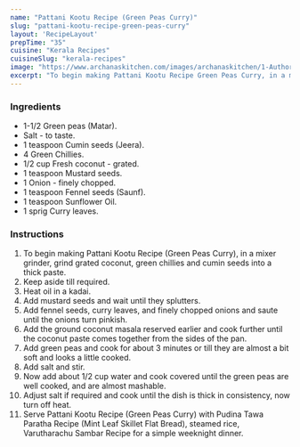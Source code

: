 ---
name: "Pattani Kootu Recipe (Green Peas Curry)"
slug: "pattani-kootu-recipe-green-peas-curry"
layout: 'RecipeLayout'
prepTime: "35"
cuisine: "Kerala Recipes"
cuisineSlug: "kerala-recipes"
image: "https://www.archanaskitchen.com/images/archanaskitchen/1-Author/jyothir/Kossamali_Pattani_Kootu.jpg"
excerpt: "To begin making Pattani Kootu Recipe Green Peas Curry, in a mixer grinder, grind grated coconut, green chillies and cumin seeds into a thick paste"
---

### Ingredients

- 1-1/2 Green peas (Matar).
- Salt - to taste.
- 1 teaspoon Cumin seeds (Jeera).
- 4 Green Chillies.
- 1/2 cup Fresh coconut - grated.
- 1 teaspoon Mustard seeds.
- 1 Onion - finely chopped.
- 1 teaspoon Fennel seeds (Saunf).
- 1 teaspoon Sunflower Oil.
- 1 sprig Curry leaves.

### Instructions

1. To begin making Pattani Kootu Recipe (Green Peas Curry), in a mixer grinder, grind grated coconut, green chillies and cumin seeds into a thick paste.
1. Keep aside till required.
1. Heat oil in a kadai.
1. Add mustard seeds and wait until they splutters.
1. Add fennel seeds, curry leaves, and finely chopped onions and saute until the onions turn pinkish.
1. Add the ground coconut masala reserved earlier and cook further until the coconut paste comes together from the sides of the pan.
1. Add green peas and cook for about 3 minutes or till they are almost a bit soft and looks a little cooked.
1. Add salt and stir.
1. Now add about 1/2 cup water and cook covered until the green peas are well cooked, and are almost mashable.
1. Adjust salt if required and cook until the dish is thick in consistency, now turn off heat.
1. Serve Pattani Kootu Recipe (Green Peas Curry) with Pudina Tawa Paratha Recipe (Mint Leaf Skillet Flat Bread), steamed rice, Varutharachu Sambar Recipe for a simple weeknight dinner.
